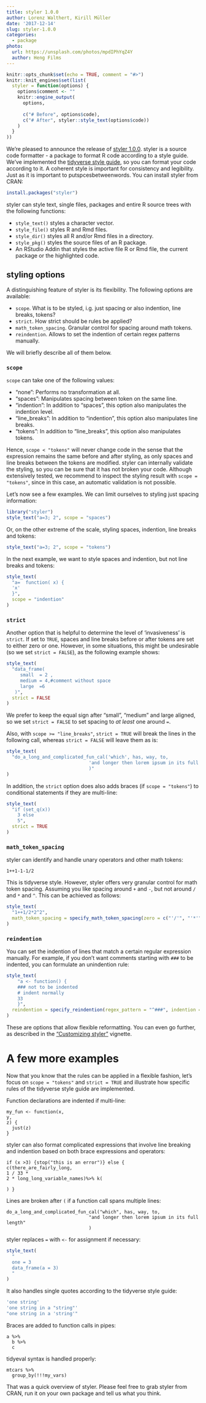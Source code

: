 ```yaml
---
title: styler 1.0.0
author: Lorenz Walthert, Kirill Müller
date: '2017-12-14'
slug: styler-1.0.0
categories:
  - package
photo:
  url: https://unsplash.com/photos/mpdIPhYqZ4Y
  author: Heng Films
---
```


```r
knitr::opts_chunk$set(echo = TRUE, comment = "#>")
knitr::knit_engines$set(list(
  styler = function(options) {
    options$comment <- ""
    knitr::engine_output(
      options,
      
      c("# Before", options$code),
      c("# After", styler::style_text(options$code))
    )
  }
))

```


We're pleased to announce the release of [styler 1.0.0](https://github.com/r-lib/styler/releases/tag/v1.0.0). styler is a source code formatter - a package to format R code according to a style guide. We've implemented the [tidyverse style guide](http://style.tidyverse.org), so you can format your code according to it. A coherent style is important for consistency and legibility. Just as it is important to putspcesbetweenwords. 
You can install styler from CRAN:

```r
install.packages("styler")
```

styler can style text, single files, packages and entire
R source trees with the following functions:

* `style_text()` styles a character vector.
* `style_file()` styles R and Rmd files.
* `style_dir()` styles all R and/or Rmd files in a directory.
* `style_pkg()` styles the source files of an R package.
* An RStudio Addin that styles the active file R or Rmd file, the current 
  package or the highlighted code.

## styling options

A distinguishing feature of styler is its flexibility. The following options are available:

* `scope`. What is to be styled, i.g. just spacing or also indention, line breaks, tokens?
* `strict`. How strict should be rules be applied?
* `math_token_spacing`. Granular control for spacing around math tokens.
* `reindention`. Allows to set the indention of certain regex patterns manually.

We will briefly describe all of them below.

### `scope`

`scope` can take one of the following values:

* "none": Performs no transformation at all.
* "spaces": Manipulates spacing between token on the same line.
* "indention": In addition to "spaces", this option also manipulates the indention level.
* "line_breaks": In addition to "indention", this option also manipulates line breaks.
* "tokens": In addition to "line_breaks", this option also manipulates tokens.

Hence, `scope < "tokens"` will never change code in the sense that the expression
remains the same before and after styling, as only spaces and line breaks between the tokens are modified. styler can internally validate the styling, so you can be sure that it has not broken your code. Although extensively tested, we recommend to inspect the styling result with `scope = "tokens"`, since in this case, an automatic validation is not possible.

Let's now see a few examples. We can limit ourselves to styling just spacing information:

```r
library("styler")
style_text("a=3; 2", scope = "spaces")
```

Or, on the other extreme of the scale, styling spaces, indention, line breaks 
and tokens:

```r
style_text("a=3; 2", scope = "tokens")
```

In the next example, we want to style spaces and indention, but not line breaks
and tokens:
```r
style_text(
  "a=  function( x) {
  'x'
  }", 
  scope = "indention"
)
```


### `strict`

Another option that is helpful to determine the level of 'invasiveness' is `strict`. If set to `TRUE`, spaces and line breaks before or after tokens are set to either zero or one. However, in some situations, this might be undesirable (so we set `strict = FALSE`), as the following example shows:

```r
style_text(
  "data_frame(
     small  = 2 ,
     medium = 4,#comment without space
     large  =6
   )", 
  strict = FALSE
)
```

We prefer to keep the equal sign after "small", "medium" and large aligned, so we set `strict = FALSE` to set spacing to *at least* one around `=`.

Also, with `scope >= "line_breaks"`, `strict = TRUE` will break the lines 
in the following call, whereas `strict = FALSE` will leave them as is:
```r
style_text(
  "do_a_long_and_complicated_fun_cal('which', has, way, to, 
                              'and longer then lorem ipsum in its full length'
                              )"
)
```


In addition, the `strict` option does also adds braces (if `scope = "tokens"`) to conditional statements if they are multi-line:
```r
style_text(
  "if (set_q(x))
    3 else 
    5",
  strict = TRUE
)
```


### `math_token_spacing`

styler can identify and handle unary operators and other math tokens:

```styler
1++1-1-1/2
```

This is tidyverse style. However, styler offers very granular control for 
math token spacing. Assuming you like spacing around `+` and `-`, but not 
around `/` and `*` and `^`. This can be achieved as follows:
```r
style_text(
  "1++1/2*2^2", 
  math_token_spacing = specify_math_token_spacing(zero = c("'/'", "'*'", "'^'"))
)
```

### `reindention`

You can set the indention of lines that match a certain regular expression manually. For example, if you don't want comments starting with `###` to be indented, you can formulate an unindention rule:
```r
style_text(
    "a <- function() {
    ### not to be indented
    # indent normally
    33
    }",
  reindention = specify_reindention(regex_pattern = "^###", indention = 0)
)
```


These are options that allow flexible reformatting. You can even go further, as described in the ["Customizing styler"](http://styler.r-lib.org/articles/customizing_styler.html) vignette.

# A few more examples

Now that you know that the rules can be applied in a flexible fashion, let's focus on `scope = "tokens"` and `strict = TRUE` and illustrate how specific rules of the tidyverse style guide are implemented. 

Function declarations are indented if multi-line:
```styler
my_fun <- function(x, 
y, 
z) {
  just(z)
}
```

styler can also format complicated expressions that involve line breaking and 
indention based on both brace expressions and operators:

```styler
if (x >3) {stop("this is an error")} else {
c(there_are_fairly_long,
1 / 33 * 
2 * long_long_variable_names)%>% k(

) }
```

Lines are broken after `(` if a function call spans multiple lines:

```styler
do_a_long_and_complicated_fun_cal("which", has, way, to, 
                              "and longer then lorem ipsum in its full length"
                              )
```

styler replaces `=` with `<-` for assignment if necessary:
```r
style_text(
  "
  one = 3
  data_frame(a = 3)
  "
)
```

It also handles single quotes according to the tidyverse style guide:
```r
'one string'
'one string in a "string"'
"one string in a 'string'"

```

Braces are added to function calls in pipes:

```styler
a %>%
  b %>%
  c
```

tidyeval syntax is handled properly:
```styler
mtcars %>%
  group_by(!!!my_vars)
```

That was a quick overview of styler. Please feel free to grab styler from CRAN, run it on your own package and tell us what you think.
